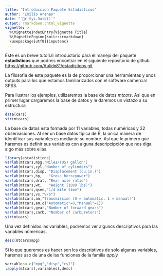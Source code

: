 ```yaml
---
title: "Introduccion Paquete Estadisticos"
author: "Emilio Arenas"
date: "`r Sys.Date()`"
output: rmarkdown::html_vignette
vignette: >
  %\VignetteIndexEntry{Vignette Title}
  %\VignetteEngine{knitr::rmarkdown}
  \usepackage[utf8]{inputenc}
---
```


Este es un breve tutorial introductorio para el manejo del paquete **estadisticos** que podreis encontrar en el siguiente repositorio de github <https://github.com/Aulide81/estadisticos.git>

La filosofia de este paquete es la de proporcionar una herramientas y unos outputs para los que estamos familiarizados con el software comercial SPSS.

Para ilustrar los ejemplos, utilizaremos la base de datos _mtcars_. Asi que en primer lugar cargaremos la base de datos y le daremos un vistazo a su estructura

```r
data(cars)
str(mtcars)
```

La base de datos esta formada por 11 variables, todas numéricas y 32 observaciones. Al ser un base datos típica de R, la única manera de identificar sus variables es mediante su nombre. Así que lo primero que haremos es definir sus variables con alguna descripcipción que nos diga algo más sobre ellas.

```r
library(estadisticos)
varlab(mtcars,mpg,"Miles/(US) gallon")
varlab(mtcars,cyl,"Number of cylinders")
varlab(mtcars,disp,	"Displacement (cu.in.)")
varlab(mtcars,hp,	"Gross horsepower")
varlab(mtcars,drat,	"Rear axle ratio")
varlab(mtcars,wt,	"Weight (1000 lbs)")
varlab(mtcars,qsec,"1/4 mile time")
varlab(mtcars,vs,"V/S")
varlab(mtcars,am,"Transmission (0 = automatic, 1 = manual)")
vallab(mtcars,am,c("Automatic"=0,"Manual"=1))
varlab(mtcars,gear,"Number of forward gears")
varlab(mtcars,carb,	"Number of carburetors")
str(mtcars)
```

Una vez definidos las variables, podremos ver algunos descriptivos para las variables númericas.

```r
desc(mtcars$mpg)
```

Si lo que queremos es hacer son los descriptivos de solo algunas variables, haremos uso de una de las funciones de la familia _apply_

```r
variables<-c("mpg","disp","cyl")
lapply(mtcars[,variables],desc)
```
